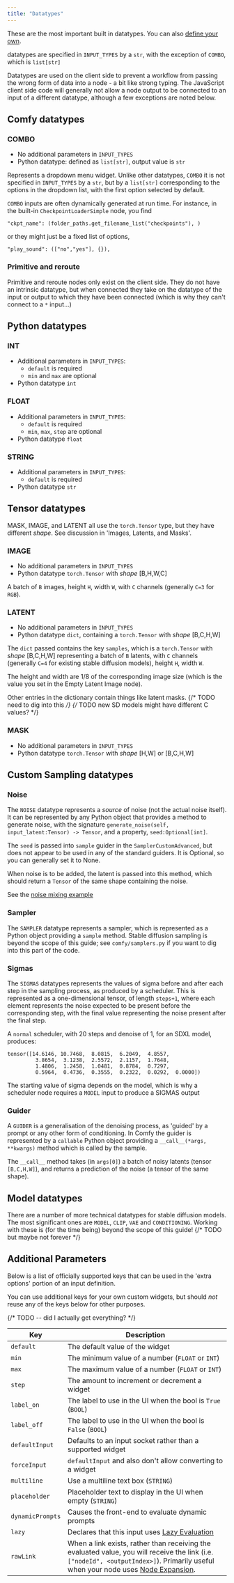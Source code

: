 ```yaml
---
title: "Datatypes"
---
```


These are the most important built in datatypes. You can also [define your own](./custom_node_more_on_inputs#custom-datatypes).

<Tip>datatypes are specified in `INPUT_TYPES` by a `str`, with the exception of `COMBO`, which is `list[str]`</Tip>

Datatypes are used on the client side to prevent a workflow from passing the wrong form of data into a node - a bit like strong typing. 
The JavaScript client side code will generally not allow a node output to be connected to an input of a different datatype, 
although a few exceptions are noted below.

## Comfy datatypes

### COMBO

* No additional parameters in `INPUT_TYPES`
* Python datatype: defined as `list[str]`, output value is `str`

Represents a dropdown menu widget. 
Unlike other datatypes, `COMBO` it is not specified in `INPUT_TYPES` by a `str`, but by a `list[str]` 
corresponding to the options in the dropdown list, with the first option selected by default.

`COMBO` inputs are often dynamically generated at run time. For instance, in the built-in `CheckpointLoaderSimple` node, you find 
```
"ckpt_name": (folder_paths.get_filename_list("checkpoints"), )
```
or they might just be a fixed list of options,
```
"play_sound": (["no","yes"], {}),
```

### Primitive and reroute

Primitive and reroute nodes only exist on the client side. They do not have an intrinsic datatype, but when connected they take on
the datatype of the input or output to which they have been connected (which is why they can't connect to a `*` input...)

## Python datatypes

### INT

* Additional parameters in `INPUT_TYPES`: 
    * `default` is required
    * `min` and `max` are optional
* Python datatype `int`

### FLOAT

* Additional parameters in `INPUT_TYPES`: 
    * `default` is required
    * `min`, `max`, `step` are optional
* Python datatype `float`

### STRING

* Additional parameters in `INPUT_TYPES`: 
    * `default` is required
* Python datatype `str`

## Tensor datatypes

<Warning>MASK, IMAGE, and LATENT all use the `torch.Tensor` type, but they have different _shape_.
See discussion in 'Images, Latents, and Masks'.</Warning>

### IMAGE

- No additional parameters in `INPUT_TYPES`
- Python datatype `torch.Tensor` with _shape_ [B,H,W,C]

A batch of `B` images, height `H`, width `W`, with `C` channels (generally `C=3` for `RGB`). 

### LATENT

- No additional parameters in `INPUT_TYPES`
- Python datatype `dict`, containing a `torch.Tensor` with _shape_ [B,C,H,W]

The `dict` passed contains the key `samples`, which is a `torch.Tensor` with _shape_ [B,C,H,W] representing 
a batch of `B` latents, with `C` channels (generally `C=4` for existing stable diffusion models), height `H`, width `W`. 

The height and width are 1/8 of the corresponding image size (which is the value you set in the Empty Latent Image node).

Other entries in the dictionary contain things like latent masks.
{/* TODO need to dig into this */}
{/* TODO new SD models might have different C values? */}

### MASK

- No additional parameters in `INPUT_TYPES`
- Python datatype `torch.Tensor` with _shape_ [H,W] or [B,C,H,W]

## Custom Sampling datatypes

### Noise

The `NOISE` datatype represents a *source* of noise (not the actual noise itself). It can be represented by any Python object
that provides a method to generate noise, with the signature `generate_noise(self, input_latent:Tensor) -> Tensor`, and a 
property, `seed:Optional[int]`. 

<Tip>The `seed` is passed into `sample` guider in the `SamplerCustomAdvanced`, but does not appear to be used in any of the standard guiders. 
It is Optional, so you can generally set it to None.</Tip>

When noise is to be added, the latent is passed into this method, which should return a `Tensor` of the same shape containing the noise.

See the [noise mixing example](custom_node_snippets#creating-noise-variations)

### Sampler

The `SAMPLER` datatype represents a sampler, which is represented as a Python object providing a `sample` method. 
Stable diffusion sampling is beyond the scope of this guide; see `comfy/samplers.py` if you want to dig into this part of the code.

### Sigmas

The `SIGMAS` datatypes represents the values of sigma before and after each step in the sampling process, as produced by a scheduler. 
This is represented as a one-dimensional tensor, of length `steps+1`, where each element represents the noise expected to be present 
before the corresponding step, with the final value representing the noise present after the final step. 

A `normal` scheduler, with 20 steps and denoise of 1, for an SDXL model, produces:

```
tensor([14.6146, 10.7468,  8.0815,  6.2049,  4.8557,  
         3.8654,  3.1238,  2.5572,  2.1157,  1.7648,  
         1.4806,  1.2458,  1.0481,  0.8784,  0.7297,  
         0.5964,  0.4736,  0.3555,  0.2322,  0.0292,  0.0000])
```

<Tip>The starting value of sigma depends on the model, which is why a scheduler node requires a `MODEL` input to produce a SIGMAS output</Tip>

### Guider

A `GUIDER` is a generalisation of the denoising process, as 'guided' by a prompt or any other form of conditioning. In Comfy the guider is
represented by a `callable` Python object providing a `__call__(*args, **kwargs)` method which is called by the sample. 

The `__call__` method takes (in `args[0]`) a batch of noisy latents (tensor `[B,C,H,W]`), and returns a prediction of the noise (a tensor of the same shape).

## Model datatypes

There are a number of more technical datatypes for stable diffusion models. The most significant ones are `MODEL`, `CLIP`, `VAE` and `CONDITIONING`.
Working with these is (for the time being) beyond the scope of this guide! {/* TODO but maybe not forever */}

## Additional Parameters

Below is a list of officially supported keys that can be used in the 'extra options' portion of an input definition.

<Warning>You can use additional keys for your own custom widgets, but should *not* reuse any of the keys below for other purposes.</Warning>

{/* TODO -- did I actually get everything? */}

| Key                    | Description                                                                 |
| --------               | --------                                                                    |
| `default`              | The default value of the widget                                             |
| `min`                  | The minimum value of a number (`FLOAT` or `INT`)                            |
| `max`                  | The maximum value of a number (`FLOAT` or `INT`)                            |
| `step`                 | The amount to increment or decrement a widget                               |
| `label_on`             | The label to use in the UI when the bool is `True` (`BOOL`)                 |
| `label_off`            | The label to use in the UI when the bool is `False` (`BOOL`)                |
| `defaultInput`         | Defaults to an input socket rather than a supported widget                  |
| `forceInput`           | `defaultInput` and also don't allow converting to a widget                  |
| `multiline`            | Use a multiline text box (`STRING`)                                         |
| `placeholder`          | Placeholder text to display in the UI when empty (`STRING`)                 |
| `dynamicPrompts`       | Causes the front-end to evaluate dynamic prompts                            |
| `lazy`                 | Declares that this input uses [Lazy Evaluation](custom_node_lazy_evaluation)|
| `rawLink`              | When a link exists, rather than receiving the evaluated value, you will receive the link (i.e. `["nodeId", <outputIndex>]`). Primarily useful when your node uses [Node Expansion](custom_node_expansion). |

